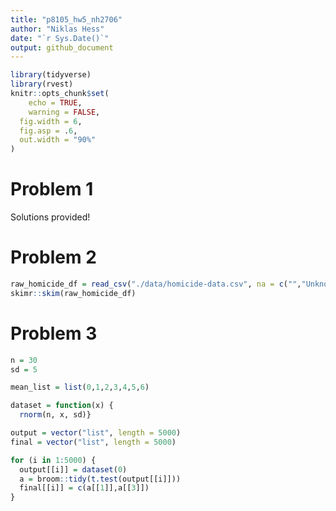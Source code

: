 ```yaml
---
title: "p8105_hw5_nh2706"
author: "Niklas Hess"
date: "`r Sys.Date()`"
output: github_document
---
```


```r
library(tidyverse)
library(rvest)
knitr::opts_chunk$set(
	echo = TRUE,
	warning = FALSE,
  fig.width = 6,
  fig.asp = .6,
  out.width = "90%"
)
```

# Problem 1 

Solutions provided!


# Problem 2

```r
raw_homicide_df = read_csv("./data/homicide-data.csv", na = c("","Unknown"))
skimr::skim(raw_homicide_df)
```


# Problem 3

```r
n = 30
sd = 5

mean_list = list(0,1,2,3,4,5,6)

dataset = function(x) {
  rnorm(n, x, sd)}

output = vector("list", length = 5000)
final = vector("list", length = 5000)

for (i in 1:5000) {
  output[[i]] = dataset(0)
  a = broom::tidy(t.test(output[[i]]))
  final[[i]] = c(a[[1]],a[[3]])
}
```


